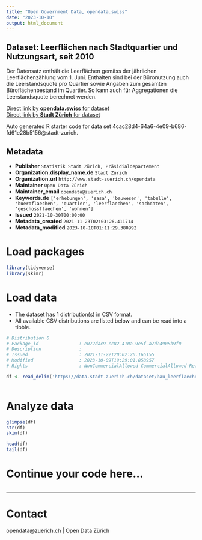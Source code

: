 ```yaml
---
title: "Open Government Data, opendata.swiss"
date: "2023-10-10"
output: html_document
---
```


## Dataset: Leerflächen nach Stadtquartier und Nutzungsart, seit 2010

Der Datensatz enthält die Leerflächen gemäss der jährlichen Leerflächenzählung vom 1. Juni. Enthalten sind bei der Büronutzung auch die Leerstandsquote pro Quartier sowie Angaben zum gesamten Büroflächenbestand im Quartier. So kann auch für Aggregationen die Leerstandsquote berechnet werden.

[Direct link by **opendata.swiss** for dataset](https://opendata.swiss/de/dataset/leerflachen-nach-stadtquartier-und-nutzungsart-seit-2010)<br>
[Direct link by **Stadt Zürich** for dataset](https://data.stadt-zuerich.ch/dataset/bau_leerflaechengeb_geb_nutzungsart_quartier_jahr_od5436)

Auto generated R starter code for data set 4cac28d4-64a6-4e09-b686-fd61e28b5156@stadt-zurich.

## Metadata

- **Publisher** `Statistik Stadt Zürich, Präsidialdepartement`
- **Organization.display_name.de** `Stadt Zürich`
- **Organization.url** `http://www.stadt-zuerich.ch/opendata`
- **Maintainer** `Open Data Zürich`
- **Maintainer_email** `opendata@zuerich.ch`
- **Keywords.de** `['erhebungen', 'sasa', 'bauwesen', 'tabelle', 'bueroflaechen', 'quartier', 'leerflaechen', 'sachdaten', 'geschossflaechen', 'wohnen']`
- **Issued** `2021-10-30T00:00:00`
- **Metadata_created** `2021-11-23T02:03:26.411714`
- **Metadata_modified** `2023-10-10T01:11:29.380992`


# Load packages

```r

library(tidyverse)
library(skimr)

```

# Load data

-   The dataset has 1 distribution(s) in CSV format.
-   All available CSV distributions are listed below and can be read into a tibble.

```r

# Distribution 0
# Package_id               : e072dac9-cc82-410a-9e5f-a7de4908b9f0
# Description              : 
# Issued                   : 2021-11-22T20:02:20.165155
# Modified                 : 2023-10-09T19:29:01.858957
# Rights                   : NonCommercialAllowed-CommercialAllowed-ReferenceNotRequired

df <- read_delim('https://data.stadt-zuerich.ch/dataset/bau_leerflaechengeb_geb_nutzungsart_quartier_jahr_od5436/download/BAU543OD5436.csv')



```

# Analyze data

```r

glimpse(df)
str(df)
skim(df)

head(df)
tail(df)

```

# Continue your code here...

```r

```

------------------------------------------------------------------------

# Contact

opendata@zuerich.ch | Open Data Zürich
